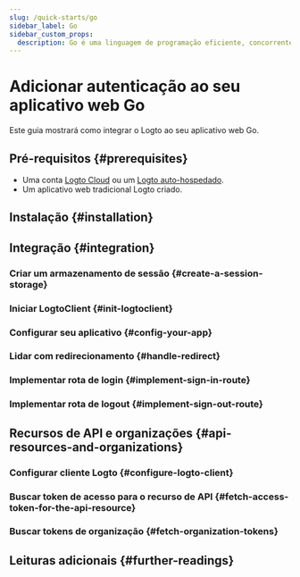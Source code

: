 ```yaml
---
slug: /quick-starts/go
sidebar_label: Go
sidebar_custom_props:
  description: Go é uma linguagem de programação eficiente, concorrente e estaticamente tipada para aplicativos web.
---
```




# Adicionar autenticação ao seu aplicativo web Go

Este guia mostrará como integrar o Logto ao seu aplicativo web Go.

<GoGuideTip />

## Pré-requisitos \{#prerequisites}

- Uma conta [Logto Cloud](https://cloud.logto.io) ou um [Logto auto-hospedado](/introduction/set-up-logto-oss).
- Um aplicativo web tradicional Logto criado.

## Instalação \{#installation}

<Installation />

## Integração \{#integration}

### Criar um armazenamento de sessão \{#create-a-session-storage}

<CreateSessionStorage />

### Iniciar LogtoClient \{#init-logtoclient}

<InitLogtoClient />

### Configurar seu aplicativo \{#config-your-app}

<SignInFlowSummary />

<AssumingUrl />

<WebConfigureRedirectUris />

### Lidar com redirecionamento \{#handle-redirect}

<ImplementCallbackRoute />

### Implementar rota de login \{#implement-sign-in-route}

<ImplementSignInRoute />

### Implementar rota de logout \{#implement-sign-out-route}

<ImplementSignOutRoute />

<Checkpoint />

<GetUserInformation />

## Recursos de API e organizações \{#api-resources-and-organizations}

<ApiResourcesDescription />

### Configurar cliente Logto \{#configure-logto-client}

<ConfigApiResources />

### Buscar token de acesso para o recurso de API \{#fetch-access-token-for-the-api-resource}

<FetchAccessTokenForApiResources />

### Buscar tokens de organização \{#fetch-organization-tokens}

<FetchOrganizationTokenForUser />

## Leituras adicionais \{#further-readings}

<FurtherReadings />
